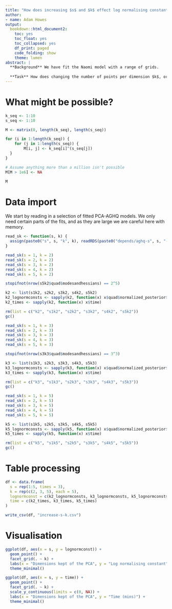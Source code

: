 ```yaml
---
title: "How does increasing $s$ and $k$ effect log normalising constant estimation"
author:
- name: Adam Howes
output:
  bookdown::html_document2:
    toc: yes
    toc_float: yes
    toc_collapsed: yes
    df_print: paged
    code_folding: show
    theme: lumen
abstract: |
  **Background** We have fit the Naomi model with a range of grids.
  
  **Task** How does changing the number of points per dimension $k$, or the number of dimensions of variation kept $s$ change the log normalising constant estimated?
---
```


# What might be possible?

```r
k_seq <- 1:10
s_seq <- 1:10

M <- matrix(0, length(k_seq), length(s_seq))

for (i in 1:length(k_seq)) {
	for (j in 1:length(s_seq)) {
		M[i, j] <- k_seq[i]^(s_seq[j])
  }
}

# Assume anything more than a million isn't possible
M[M > 1e6] <- NA

M
```

# Data import

We start by reading in a selection of fitted PCA-AGHQ models.
We only need certain parts of the fits, and as they are large we are careful here with memory.

```r
read_sk <- function(s, k) {
  assign(paste0("s", s, "k", k), readRDS(paste0("depends/aghq-s", s, "-k", k, ".rds"))[c("quad", "time")], envir = parent.frame())
}

read_sk(s = 1, k = 2)
read_sk(s = 2, k = 2)
read_sk(s = 3, k = 2)
read_sk(s = 4, k = 2)
read_sk(s = 5, k = 2)

stopifnot(nrow(s5k2$quad$modesandhessians) == 2^5)

k2 <- list(s1k2, s2k2, s3k2, s4k2, s5k2)
k2_lognormconsts <- sapply(k2, function(x) x$quad$normalized_posterior$lognormconst)
k2_times <- sapply(k2, function(x) x$time)

rm(list = c("k2", "s1k2", "s2k2", "s3k2", "s4k2", "s5k2"))
gc()

read_sk(s = 1, k = 3)
read_sk(s = 2, k = 3)
read_sk(s = 3, k = 3)
read_sk(s = 4, k = 3)
read_sk(s = 5, k = 3)

stopifnot(nrow(s3k3$quad$modesandhessians) == 3^3)

k3 <- list(s1k3, s2k3, s3k3, s4k3, s5k3)
k3_lognormconsts <- sapply(k3, function(x) x$quad$normalized_posterior$lognormconst)
k3_times <- sapply(k3, function(x) x$time)

rm(list = c("k3", "s1k3", "s2k3", "s3k3", "s4k3", "s5k3"))
gc()

read_sk(s = 1, k = 5)
read_sk(s = 2, k = 5)
read_sk(s = 3, k = 5)
read_sk(s = 4, k = 5)
read_sk(s = 5, k = 5)

k5 <- list(s1k5, s2k5, s3k5, s4k5, s5k5)
k5_lognormconsts <- sapply(k5, function(x) x$quad$normalized_posterior$lognormconst)
k5_times <- sapply(k5, function(x) x$time)

rm(list = c("k5", "s1k5", "s2k5", "s3k5", "s4k5", "s5k5"))
gc()
```

# Table processing

```r
df <- data.frame(
  s = rep(1:5, times = 3),
  k = rep(c(2, 3, 5), each = 5),
  lognormconst = c(k2_lognormconsts, k3_lognormconsts, k5_lognormconsts),
  time = c(k2_times, k3_times, k5_times)
)

write_csv(df, "increase-s-k.csv")
```

# Visualisation

```r
ggplot(df, aes(x = s, y = lognormconst)) +
  geom_point() +
  facet_grid(. ~ k) +
  labs(x = "Dimensions kept of the PCA", y = "Log normalising constant") +
  theme_minimal()
```


```r
ggplot(df, aes(x = s, y = time)) +
  geom_point() +
  facet_grid(. ~ k) +
  scale_y_continuous(limits = c(0, NA)) +
  labs(x = "Dimensions kept of the PCA", y = "Time (mins)") +
  theme_minimal()
```
